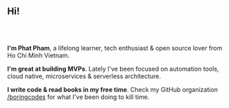 <h2 style="margin-bottom: 4rem;">Hi!</h2>

**I'm Phat Pham**, a lifelong learner, tech enthusiast & open source lover from Ho Chi Minh Vietnam.

**I'm great at building MVPs**. Lately I've been focused on automation tools, cloud native, microservices & serverless architecture.

**I write code & read books in my free time**. Check my GitHub organization [/boringcodes](https://github.com/boringcodes) for what I've been doing to kill time.
